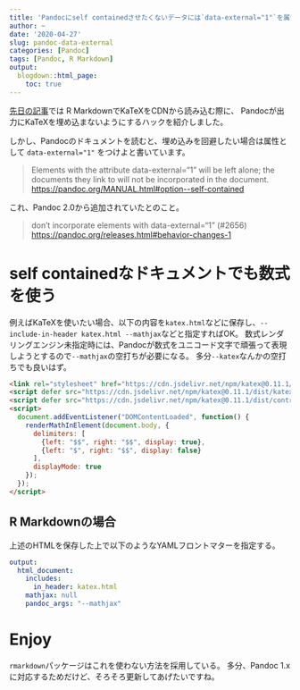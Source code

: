 ```yaml
---
title: 'Pandocにself containedさせたくないデータには`data-external="1"`を属性付与しよう'
author: ~
date: '2020-04-27'
slug: pandoc-data-external
categories: [Pandoc]
tags: [Pandoc, R Markdown]
output:
  blogdown::html_page:
    toc: true
---
```


[先日の記事](https://blog.atusy.net/2020/04/23/katex-in-html-doc/)では
R MarkdownでKaTeXをCDNから読み込む際に、
Pandocが出力にKaTeXを埋め込まないようにするハックを紹介しました。

しかし、Pandocのドキュメントを読むと、埋め込みを回避したい場合は属性として
`data-external="1"`
をつけよと書いています。

> Elements with the attribute data-external="1" will be left alone; the documents they link to will not be incorporated in the document.
> <https://pandoc.org/MANUAL.html#option--self-contained>

これ、Pandoc 2.0から追加されていたとのこと。

> don’t incorporate elements with data-external="1" (#2656)
> <https://pandoc.org/releases.html#behavior-changes-1>

# self containedなドキュメントでも数式を使う

例えばKaTeXを使いたい場合、以下の内容を`katex.html`などに保存し、`--include-in-header katex.html --mathjax`などと指定すればOK。
数式レンダリングエンジン未指定時には、Pandocが数式をユニコード文字で頑張って表現しようとするので`--mathjax`の空打ちが必要になる。
多分`--katex`なんかの空打ちでも良いはず。

```html
<link rel="stylesheet" href="https://cdn.jsdelivr.net/npm/katex@0.11.1/dist/katex.min.css" integrity="sha384-zB1R0rpPzHqg7Kpt0Aljp8JPLqbXI3bhnPWROx27a9N0Ll6ZP/+DiW/UqRcLbRjq" crossorigin="anonymous" data-external="1">
<script defer src="https://cdn.jsdelivr.net/npm/katex@0.11.1/dist/katex.min.js" integrity="sha384-y23I5Q6l+B6vatafAwxRu/0oK/79VlbSz7Q9aiSZUvyWYIYsd+qj+o24G5ZU2zJz" crossorigin="anonymous" data-external="1"></script>
<script defer src="https://cdn.jsdelivr.net/npm/katex@0.11.1/dist/contrib/auto-render.min.js" integrity="sha384-kWPLUVMOks5AQFrykwIup5lo0m3iMkkHrD0uJ4H5cjeGihAutqP0yW0J6dpFiVkI" crossorigin="anonymous" onload="renderMathInElement(document.body);" data-external="1"></script>
<script>
  document.addEventListener("DOMContentLoaded", function() {
    renderMathInElement(document.body, {
      delimiters: [
        {left: "$$", right: "$$", display: true},
        {left: "$", right: "$$", display: false}
      ],
      displayMode: true
    });
  });
</script>
```

## R Markdownの場合

上述のHTMLを保存した上で以下のようなYAMLフロントマターを指定する。

```yaml
output:
  html_document:
    includes:
      in_header: katex.html
    mathjax: null
    pandoc_args: "--mathjax"
```

# Enjoy

`rmarkdown`パッケージはこれを使わない方法を採用している。
多分、Pandoc 1.xに対応するためだけど、そろそろ更新してあげたいですね。
